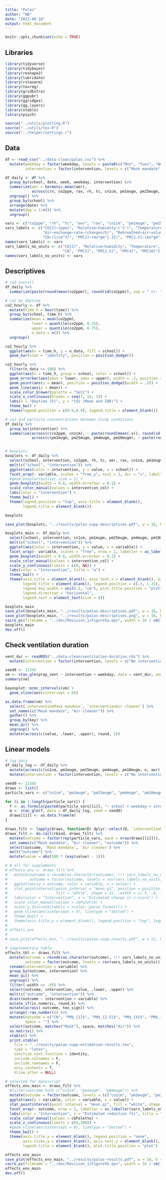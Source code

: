 ```yaml
---
title: "Palas"
author: "NB"
date: "2022-08-18"
output: html_document
---
```


```r
knitr::opts_chunk$set(echo = TRUE)
```

## Libraries

```r
library(tidyverse)
library(tidybayes)
library(reshape2)
library(lubridate)
library(rstanarm)
library(texreg)
library(gridExtra)
library(ggpubr)
library(ggridges)
library(gg.layers)
library(xtable)
library(psych)

source("../utils/plotting.R")
source("../utils/tex.R")
source("../helper/settings.r")
```


## Data

```r
df <- read_csv("../data-clean/palas.csv") %>%
  mutate(weekday = factor(weekday, levels = paste0(c("Mon", "Tues", "Wednes", "Thurs", "Fri"), "day")),
         intervention = factor(intervention, levels = c("Mask mandate", "No intervention", "Air cleaner"))) 

df_daily <- df %>%
  group_by(school, date, week, weekday, intervention) %>%
  summarize(aer = harmonic.mean(aer), 
            across(c(n, co2ppm, rav, rh, tc, cn1cm, pm1mugm, pm25mugm, pm4mugm, pm10mugm), ~ mean(.x, na.rm = T))) %>%
  ungroup() %>%
  group_by(school) %>%
  arrange(date) %>%
  mutate(day = 1:n()) %>%
  ungroup()

vars <- c("co2ppm", "rh", "tc", "aer", "rav", "cn1cm", "pm1mugm", "pm25mugm", "pm4mugm", "pm10mugm")
vars_labels <- c("CO[2]~(ppm)", "Relative~humidity~('%')", "Temperature~(degree*C)", 
                 "Air~exchange~rate~(changes/h)", "Rebreathed~air~volume~(l/min)",
                 "CN~(1/cm^3)", "PM[1]~(mu*gm^{-3})", "PM[2.5]~(mu*gm^{-3})", "PM[4]~(mu*gm^{-3})", "PM[10]~(mu*gm^{-3})")
names(vars_labels) <- vars
vars_labels_no_units <- c("CO[2]", "Relative~humidity", "Temperature", "Air~exchange~rate", "Rebreathed~air~volume",
                          "CN", "PM[1]", "PM[2.5]", "PM[4]", "PM[10]")
names(vars_labels_no_units) <- vars
```


## Descriptives

```r
# co2 overall
df_daily %>%
  summarize(paste(round(mean(co2ppm)), round(sd(co2ppm)), sep = " +/- "))

# co2 by daytime
co2_hourly <- df %>%
  mutate(time_h = hour(time)) %>%
  group_by(school, time_h) %>%
  summarize(mean = mean(co2ppm),
            lower = quantile(co2ppm, 0.25),
            upper = quantile(co2ppm, 0.75),
            n_data = n()) %>%
  ungroup() 

co2_hourly %>%
  ggplot(aes(x = time_h, y = n_data, fill = school)) +
  geom_bar(stat = "identity", position = position_dodge())

co2_hourly %>%
  filter(n_data >= 100) %>%
  ggplot(aes(x = time_h, group = school, color = school)) +
  geom_errorbar(aes(ymin = lower, ymax = upper), width = .2, position = position_dodge2(width = .2)) +
  geom_point(aes(y = mean), position = position_dodge2(width = .2)) +
  geom_line(aes(y = mean)) +
  scale_color_brewer(palette = "Set2") +
  scale_x_continuous(breaks = seq(7, 16, 1)) +
  labs(x = "Daytime (h)", y = "CO2 (Mean and IQR)") +
  theme_bw() +
  theme(legend.position = c(0.9,0.9), legend.title = element_blank())

# co2 and particle concentrations between study conditions
df_daily %>%
  group_by(intervention) %>%
  summarise(across(c(co2ppm, cn1cm), ~ paste(round(mean(.x)), round(sd(.x)), sep = " +/- ")),
            across(c(pm1mugm, pm25mugm, pm4mugm, pm10mugm), ~ paste(round(mean(.x), 1), round(sd(.x), 1), sep = " +/- ")))


# boxplots
boxplots <- df_daily %>%
  select(school, intervention, co2ppm, rh, tc, aer, rav, cn1cm, pm1mugm, pm25mugm, pm4mugm, pm10mugm) %>%
  melt(c("school", "intervention")) %>%
  ggplot(aes(color = intervention, y = value, x = school)) +
  facet_wrap(~ variable, scales = "free_y", ncol = 2, dir = "v", labeller = as_labeller(vars_labels, label_parsed)) +
  #geom_boxplot(outlier.size = 1) +
  geom_boxplot2(width = 0.8, width.errorbar = 0.1) +
  scale_color_manual(values = intervention_col) +
  labs(color = "Intervention") +
  theme_bw2() +
  theme(legend.position = "top", axis.title = element_blank(), 
        legend.title = element_blank())

boxplots

save_plot(boxplots, "../results/palas-supp-descriptives.pdf", w = 16, h = 14)

boxplots_main <- df_daily %>%
  select(school, intervention, cn1cm, pm1mugm, pm25mugm, pm4mugm, pm10mugm) %>%
  melt(c("school", "intervention")) %>%
  ggplot(aes(color = intervention, y = value, x = variable)) +
  facet_wrap(~ variable, scales = "free", nrow = 1, labeller = as_labeller(vars_labels, label_parsed)) +
  geom_boxplot2(width = 0.8, width.errorbar = 0.1) +
  scale_color_manual(values = intervention_col) +
  scale_y_continuous(limits = c(0, NA)) +
  labs(color = "Intervention", title = "a") +
  theme_bw2() +
  theme(axis.title = element_blank(), axis.text.x = element_blank(), axis.ticks.x = element_blank(),
        legend.title = element_blank(), legend.position = c(.5, 1.31), legend.key.height = unit(.3, "cm"),
        legend.key.width = unit(.2, "cm"), plot.title.position = "plot",
        legend.direction = "horizontal",  
        legend.text = element_text(size = 8))

boxplots_main
save_plot(boxplots_main, "../results/palas-descriptives.pdf", w = 16, h = 4.25)
save_plot(boxplots_main, "../results/palas-descriptives.png", w = 16, h = 4.25)
cairo_ps(filename = "../doc/Revision_1/Figure5a.eps", width = 16 / cm(1), height = 4.25 / cm(1))
boxplots_main
dev.off()
```

## Check ventilation duration

```r
vent_dur <- readRDS("../data-clean/ventilation-duration.rds") %>%
  mutate(intervention = factor(intervention, levels = c("No intervention", "Mask mandate", "Air cleaner")))

seed0 <- 12345
vm <- stan_glm(prop_vent ~ intervention + weekday, data = vent_dur, seed = seed0)
summary(vm)

bayesplot::mcmc_intervals(vm) +
  geom_vline(aes(xintercept = 0))

as.data.frame(vm) %>%
  select(`interventionMask mandate`, `interventionAir cleaner`) %>%
  set_names(c("Mask mandate", "Air cleaner")) %>%
  gather() %>%
  group_by(key) %>%
  mean_qi() %>%
  ungroup() %>%
  mutate(across(c(value, .lower, .upper), round, 2))
```

## Linear models


```r
# log data
df_daily_log <- df_daily %>%
  mutate(across(c(cn1cm, pm1mugm, pm25mugm, pm4mugm, pm10mugm, n, aer), log)) %>%
  mutate(intervention = factor(intervention, levels = c("No intervention", "Mask mandate", "Air cleaner")))

seed0 <- 12345
draws <- list()
particle_vars <- c("cn1cm", "pm1mugm", "pm25mugm", "pm4mugm", "pm10mugm")

for (i in 1:length(particle_vars)) {
  f <- as.formula(paste0(particle_vars[[i]], "~ school + weekday + intervention + n + aer"))
  m <- stan_glm(f, data = df_daily_log, seed = seed0)
  draws[[i]] <- as.data.frame(m)
}

draws_filt <- lapply(draws, function(D) dplyr::select(D, `interventionMask mandate`, `interventionAir cleaner`))
draws_filt <- do.call(rbind, draws_filt) %>%
  mutate(outcome = factor(rep(particle_vars, each = nrow(draws[[i]])), levels = rev(particle_vars))) %>%
  set_names(c("Mask mandate", "Air cleaner", "outcome")) %>%
  select(outcome, `Mask mandate`, `Air cleaner`) %>%
  melt("outcome") %>%
  mutate(value = abs(100 * (exp(value) - 1)))

# # all for supplements
# effects_env <- draws_filt %>%
#   mutate(outcome = recode(as.character(outcome), !!! vars_labels_no_units),
#          outcome = factor(outcome, levels = rev(vars_labels_no_units))) %>%
#   ggplot(aes(y = outcome, color = variable, x = value)) +
#   stat_pointinterval(point_interval = "mean_qi", position = position_dodge(width = .5), 
#                      fill = "white", shape = 21, .width = c(.5, .8, .95)) +
#   labs(color = "Intervention", x = "Estimated change in z-score") +
#   scale_color_manual(values = cbPalette) +
#   scale_y_discrete(labels = scales::parse_format()) +
#   geom_vline(aes(xintercept = 0), linetype = "dotted") +
#   theme_bw2() +
#   theme(axis.title.y = element_blank(), legend.position = "top", legend.title = element_blank())
# 
# effects_env
# 
# save_plot(effects_env, "../results/palas-supp-results.pdf", w = 12, h = 11)

# supplementary table
effects_tbl <- draws_filt %>%
  mutate(outcome = recode(as.character(outcome), !!! vars_labels_no_units),
         outcome = factor(outcome, levels = rev(vars_labels_no_units))) %>%
  rename(intervention = variable) %>%
  group_by(outcome, intervention) %>%
  mean_qi() %>%
  ungroup() %>%
  filter(.width == .95) %>%
  select(outcome, intervention, value, .lower, .upper) %>%
  melt(c("outcome", "intervention")) %>%
  dcast(outcome ~ intervention + variable) %>%
  mutate_if(is.numeric, round_k) %>%
  mutate(across(-outcome, tex_sign)) %>%
  arrange(-row_number()) %>%
  mutate(outcome = c("CN", "PM$_{1}$", "PM$_{2.5}$", "PM$_{4}$", "PM$_{10}$"),
         space = "") %>%
  select(outcome, matches("Mask"), space, matches("Air")) %>%
  as.matrix() %>%
  xtable() %>%
  print.xtable(
    file = "../results/palas-supp-estimation-results.tex",
    type = "latex",
    sanitize.text.function = identity,
    include.colnames = F,
    include.rownames = F,
    only.contents = T,
    hline.after = NULL)

# selected for manuscript
effects_env_main <- draws_filt %>%
  #filter(outcome %in% c("cn1cm", "pm1mugm", "pm4mugm")) %>%
  mutate(outcome = factor(outcome, levels = (c("cn1cm", "pm1mugm", "pm25mugm", "pm4mugm", "pm10mugm")))) %>%
  ggplot(aes(y = variable, color = variable, x = value)) +
  stat_pointinterval(point_interval = "mean_qi", fill = "white", shape = 21, .width = c(.5, .8, .95)) +
  facet_wrap(~ outcome, nrow = 1, labeller = as_labeller(vars_labels_no_units, label_parsed)) +
  labs(color = "Intervention", x = "Estimated reduction (%)", title = "b") +
  scale_color_manual(values = cbPalette) +
  scale_x_continuous(limits = c(0,100)) +
  #geom_vline(aes(xintercept = 0), linetype = "dotted") +
  theme_bw2() +
  theme(axis.title.y = element_blank(), legend.position = "none", 
        axis.ticks.y = element_blank(), axis.text.y = element_blank(),
        legend.title = element_blank(), plot.title.position = "plot")

effects_env_main
save_plot(effects_env_main, "../results/palas-results.pdf", w = 16, h = 3)
cairo_ps(filename = "../doc/Revision_1/Figure5b.eps", width = 16 / cm(1), height = 3 / cm(1))
effects_env_main
dev.off()
```
